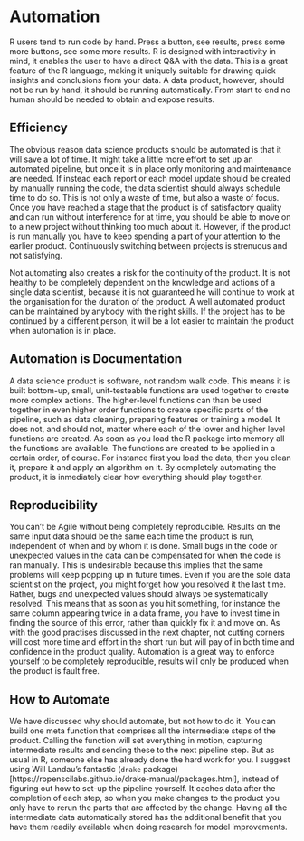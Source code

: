# Automation

R users tend to run code by hand. 
Press a button, see results, press some more buttons, see some more results.
R is designed with interactivity in mind, it enables the user to have a direct Q&A with the data. 
This is a great feature of the R language, making it uniquely suitable for drawing quick insights and conclusions from your data.
A data product, however, should not be run by hand, it should be running automatically.
From start to end no human should be needed to obtain and expose results. 

## Efficiency

The obvious reason data science products should be automated is that it will save a lot of time.
It might take a little more effort to set up an automated pipeline, but once it is in place only monitoring and maintenance are needed.
If instead each report or each model update should be created by manually running the code, the data scientist should always schedule time to do so.
This is not only a waste of time, but also a waste of focus.
Once you have reached a stage that the product is of satisfactory quality and can run without interference for at time, you should be able to move on to a new project without thinking too much about it.
However, if the product is run manually you have to keep spending a part of your attention to the earlier product.
Continuously switching between projects is strenuous and not satisfying.

Not automating also creates a risk for the continuity of the product.
It is not healthy to be completely dependent on the knowledge and actions of a single data scientist, because it is not guaranteed he will continue to work at the organisation for the duration of the product.
A well automated product can be maintained by anybody with the right skills.
If the project has to be continued by a different person, it will be a lot easier to maintain the product when automation is in place.

## Automation is Documentation

A data science product is software, not random walk code.
This means it is built bottom-up, small, unit-testeable functions are used together to create more complex actions.
The higher-level functions can than be used together in even higher order functions to create specific parts of the pipeline, such as data cleaning, preparing features or training a model.
It does not, and should not, matter where each of the lower and higher level functions are created. 
As soon as you load the R package into memory all the functions are available.
The functions are created to be applied in a certain order, of course. 
For instance first you load the data, then you clean it, prepare it and apply an algorithm on it.
By completely automating the product, it is inmediately clear how everything should play together.

## Reproducibility

You can't be Agile without being completely reproducible. 
Results on the same input data should be the same each time the product is run, independent of when and by whom it is done.
Small bugs in the code or unexpected values in the data can be compensated for when the code is ran manually.
This is undesirable because this implies that the same problems will keep popping up in future times.
Even if you are the sole data scientist on the project, you might forget how you resolved it the last time.
Rather, bugs and unexpected values should always be systematically resolved.
This means that as soon as you hit something, for instance the same column appearing twice in a data frame, you have to invest time in finding the source of this error, rather than quickly fix it and move on.
As with the good practises discussed in the next chapter, not cutting corners will cost more time and effort in the short run but will pay of in both time and confidence in the product quality.
Automation is a great way to enforce yourself to be completely reproducible, results will only be produced when the product is fault free.

## How to Automate

We have discussed why should automate, but not how to do it.
You can build one meta function that comprises all the intermediate steps of the product.
Calling the function will set everything in motion, capturing intermediate results and sending these to the next pipeline step.
But as usual in R, someone else has already done the hard work for you.
I suggest using Will Landau's fantastic (`drake` package)[https://ropenscilabs.github.io/drake-manual/packages.html], instead of figuring out how to set-up the pipeline yourself.
It caches data after the completion of each step, so when you make changes to the product you only have to rerun the parts that are affected by the change.
Having all the intermediate data automatically stored has the additional benefit that you have them readily available when doing research for model improvements.

